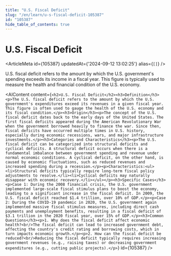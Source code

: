 ```yaml
---
title: "U.S. Fiscal Deficit"
slug: "/en/learn/u-s-fiscal-deficit-105387"
id: "105387"
hide_table_of_contents: true
---
```



# U.S. Fiscal Deficit

<ArticleMeta id={105387} updatedAt={'2024-09-12 13:02:25'} alias={`[]`} />
<div className='border-solid border-b border-t-0 my-4 border-[var(--ifm-color-gray-300)]' />

U.S. fiscal deficit refers to the amount by which the U.S. government's spending exceeds its income in a fiscal year. This figure is typically used to measure the health and financial condition of the U.S. economy.

<AIContent content={`<h2>U.S. Fiscal Deficit</h2><h3>Definition</h3><p>The U.S. fiscal deficit refers to the amount by which the U.S. government's expenditures exceed its revenues in a given fiscal year. This figure is often used to gauge the health of the U.S. economy and its fiscal condition.</p><h3>Origin</h3><p>The concept of the U.S. fiscal deficit dates back to the early days of the United States. The first fiscal deficits appeared during the American Revolutionary War when the government borrowed heavily to finance the war. Since then, fiscal deficits have occurred multiple times in U.S. history, especially during economic recessions, wars, and major infrastructure investments.</p><h3>Categories and Characteristics</h3><p>The U.S. fiscal deficit can be categorized into structural deficits and cyclical deficits. A structural deficit occurs when there is a fundamental imbalance between government spending and revenue under normal economic conditions. A cyclical deficit, on the other hand, is caused by economic fluctuations, such as reduced revenues and increased spending during a recession.</p><p>Characteristics:<ul><li>Structural deficits typically require long-term fiscal policy adjustments to resolve.</li><li>Cyclical deficits may naturally disappear with economic recovery.</li></ul></p><h3>Specific Cases</h3><p>Case 1: During the 2008 financial crisis, the U.S. government implemented large-scale fiscal stimulus plans to boost the economy, leading to a significant increase in the fiscal deficit. In 2009, the U.S. fiscal deficit reached $1.4 trillion, over 10% of GDP.</p><p>Case 2: During the COVID-19 pandemic in 2020, the U.S. government again implemented massive fiscal stimulus measures, including direct cash payments and unemployment benefits, resulting in a fiscal deficit of $3.1 trillion in the 2020 fiscal year, over 15% of GDP.</p><h3>Common Questions</h3><p>1. Why does the fiscal deficit affect economic health?<br/>The fiscal deficit can lead to increased government debt, affecting the country's credit rating and borrowing costs, which in turn impacts economic growth.</p><p>2. How can the fiscal deficit be reduced?<br/>Reducing the fiscal deficit typically requires increasing government revenues (e.g., raising taxes) or decreasing government expenditures (e.g., cutting public projects).</p>`} id={105387} />
